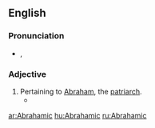 ==English==

===Pronunciation===
* {{a|UK}} {{IPA|/eɪ.bɹəˈhæm.ɪk/}}, {{SAMPA|/eI.br@"h{m.Ik/}}

===Adjective===
{{en-adj}}

# Pertaining to [[Abraham]], the [[patriarch]].
#*{{quote-journal |year=1896 |journal=The Methodist review |page=66 |title=Spiritual Development of St. Paul |author=James S. Kennedy |url=http://books.google.com/books?id=YTAuAAAAYAAJ&printsec=titlepage#PPA66,M1 |page=66 |passage=Paul's faith was at this crisis in his spiritual illumination more '''Abrahamic''' than Christlike in its character.}}

[[ar:Abrahamic]]
[[hu:Abrahamic]]
[[ru:Abrahamic]]